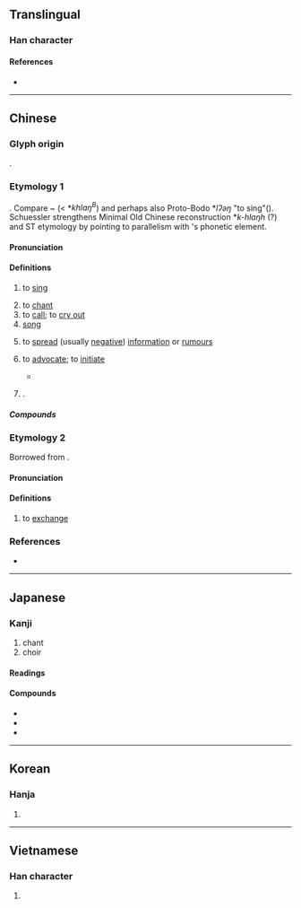 {{character info}}
==Translingual==
{{stroke order|strokes=11}}
{{stroke order|type=animate}}

===Han character===
{{Han char|rn=30|rad=口|as=08|sn=11|four=66060|canj=RAA|ids=⿰口昌}}

====References====
* {{Han ref|kx=0193.210|dkj=03765|dj=0414.010|hdz=10640.080|uh=5531|ud=21809|bh=B0DB|bd=45275}}

----

==Chinese==
{{zh-forms}}

===Glyph origin===
{{Han etyl}}
{{Han compound|口|昌|ls=psc|c1=s|c2=p}}.

===Etymology 1===
{{der|zh|sit}}. Compare {{cog|my|အချင်း|tr=əkʰraŋ<sup>B</sup>}} ~ {{m|my|tr=əkʰyaŋ<sup>B</sup>|t=a kind of song}} (< *''khlaŋ<sup>B</sup>'') and perhaps also Proto-Bodo *''lʔəŋ'' "to sing"({{zh-ref|Schuessler, 2007}}). Schuessler strengthens Minimal Old Chinese reconstruction *''k-hlaŋh'' (?) and ST etymology by pointing to parallelism with {{och-l|昌|tr=khlaŋ}}'s phonetic element.

====Pronunciation====
{{zh-pron
|m=chàng
|m-s=cang4
|dg=чон3
|c=coeng3
|ca=LL-Q9186-Justinrleung-唱.wav
|g=cong3
|h=pfs=chhong;gd=cong4
|j=con3
|mb=chiô̤ng
|md=chióng
|mn=xm,qz,tp,kh,tc,hc,lk,sx,yl,km,mg,sg:chhiùⁿ/zz,tn:chhiòⁿ/tn:chhiò/pn:chhiàuⁿ/tw,zz:chhiàng/xm,qz,twv:chhiòng
|mn_note=chhiùⁿ/chhiòⁿ/chhiò/chhiàuⁿ - vernacular; chhiàng, chhiòng - literary
|mn-t=cio3/ciê3/ciang3
|mn-t_note=cio3/ciê3 - vernacular (ciê3 - Chaozhou); ciang3 - literary
|w=2tshaan
|x=chan4
|ma=y
|mc=y
|oc=y
|cat=v,n,pn
}}

====Definitions====
{{zh-hanzi}}

# to [[sing]]
#: {{zh-x|唱歌|to '''sing''' a song}}
# to [[chant]]
# to [[call]]; to [[cry out]]
# [[song]]
# {{lb|zh|Cantonese}} to [[spread]] (usually [[negative]]) [[information]] or [[rumour]]s
# {{lb|zh|literary}} to [[advocate]]; to [[initiate]]
#* {{zh-x|今 誠 以 吾-衆 詐 自稱 ^公子 ^扶蘇、^項 ^燕，爲{wéi} 天下 唱，宜 多 應{yìng}-者。|If we should indeed, at this moment, take advantage of our numbers, call ourselves the men of {{w|Fusu|Prince Fusu}} and {{w|項燕|General Xiang Yan|lang=zh}} in pretense, and '''seize the initiative''' among the whole Empire, it is probable that many would spring into action in response.|ref=Shiji}}
# {{surname|zh}}.

=====Compounds=====
{{zh-der|獨唱|一吹一唱|一唱一和|一唱三歎|一唱百和|一搭一唱|主唱|二重唱|代唱|伴唱|伴唱帶|伴唱影碟|伴唱機|低唱|千古絕唱|合唱|合唱團|吟唱|哼唱|唄唱|唱作|唱作俱佳|唱作念打|唱反調|唱叫|唱叫揚疾|唱名|唱和|唱哩嗹|唱喏|唱好|唱對臺戲|唱工|唱念|唱戲|唱揚|唱曲|唱書|唱本|唱機|唱歌|唱段|唱洋梆子|唱片|唱獨角戲|唱的|唱盤|唱票|唱空城計|唱籌量沙|唱籍|唱紅白臉|唱腔|唱詞|唱詩班|唱論|唱賺|唱遊|唱針|唱門詞兒|唱陽關|唱雙簧|唱頭|唱題目|唱高調|單弦說唱|嘌唱|大合唱|夫唱婦隨|妍唱|對唱|小唱|帶動唱|帶唱帶演|彈唱|彼唱此和|搬唱|數位唱片|數字唱片|更唱|歌唱|歡唱|此唱彼和|沒戲唱|淺斟低唱|清唱|清唱劇|滑唱|滾唱|漁唱|演唱|激光唱機|激光唱片|灌唱片|男唱女隨|絕唱|練唱|美聲唱法|翻唱|聯唱|臚唱|表唱|說唱|說唱文學|說學逗唱|講唱文學|賣唱|走唱|輪唱|輪唱曲|連說帶唱|酬唱|重唱|野唱|鐳射唱片|雞唱|雷射唱片|雷射唱盤|電唱機|領唱|類比唱片|首唱|首唱義兵|首唱義舉|駐唱|高唱|高唱入雲|鳴唱|點唱|點唱機|齊唱}}

===Etymology 2===
Borrowed from {{bor|yue|en|change}}.

====Pronunciation====
{{zh-pron
|c=coeng3
|cat=v
}}

====Definitions====
{{head|zh|hanzi}}

# {{lb|zh|Cantonese}} to [[exchange]] {{q|currency, money, cash, etc.}}

===References===
* {{thcwd|7039}}

{{zh-cat|Beginning}}

----

==Japanese==

===Kanji===
{{ja-kanji|grade=4|rs=口08}}

# chant
# choir

====Readings====
{{ja-readings
|goon=しょう<しやう
|kanon=しょう<しやう
|kun=とな-える, うた-う, うた-
}}

====Compounds====
* {{ja-r|歌唱|かしょう}}
* {{ja-r|合唱|がっしょう}}
* {{ja-r|提唱|ていしょう}}

----

==Korean==

===Hanja===
{{ko-hanja|부르다|부를|창}}

# {{hanja form of|창|to [[chant]]}}

----

==Vietnamese==

===Han character===
{{vi-readings|reading=xướng, xẳng, xang, sướng, xắng, xẵng|rs=口08}}

# {{rfdef|vi|sort=口08}}